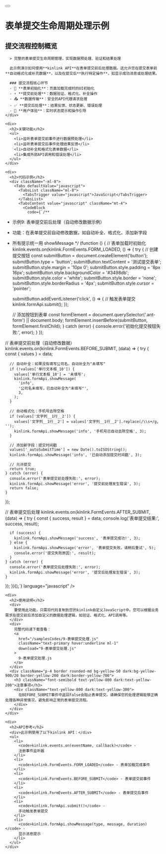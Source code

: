 
<div className="container max-w-4xl py-6 lg:py-10 mdx-content">
  <div className="flex items-center gap-4 mb-8">
    <Link href="/examples" className="flex items-center">
      <Button variant="outline" size="icon" className="h-10 w-10 flex items-center justify-center">
        <ArrowLeft className="h-4 w-4" />
      </Button>
    </Link>
    <h1 className="text-3xl font-bold tracking-tight m-0 p-0 leading-[1.2] flex items-center">表单提交生命周期处理示例</h1>
  </div>

  <div className="space-y-8 px-8">
    <div>
      <h2>提交流程控制概览</h2>
      
      > 完整的表单提交生命周期管理，实现数据预处理、验证和结果处理

      此示例演示如何使用**kinlink API**在表单提交前后处理数据。这允许您在提交表单前**自动格式化或补充数据**，以及在提交后**执行特定操作**，如显示成功消息或处理结果。

      ### 提交流程核心环节
      - 🔄 **表单初始化**：页面加载完成时的UI初始化
      - ⚡ **提交前处理**：数据验证、格式化、补全操作
      - 📤 **数据传输**：安全的API代理请求处理
      - ✅ **提交后处理**：结果反馈、状态更新、错误处理
      - 🎯 **用户体验**：实时状态提示和操作引导
    </div>

    <div>
      <h2>关键功能</h2>
      <ul>
        <li>监听表单提交前事件进行数据预处理</li>
        <li>监听表单提交后事件处理结果反馈</li>
        <li>自动补全和格式化表单数据</li>
        <li>集成外部API调用和错误处理</li>
      </ul>
    </div>

    <div>
      <h2>代码示例</h2>
      <div className="-ml-8">
        <Tabs defaultValue="javascript">
          <TabsList className="ml-8">
            <TabsTrigger value="javascript">JavaScript</TabsTrigger>
          </TabsList>
          <TabsContent value="javascript" className="mt-4">
            <CodeBlock 
              code={`/**
 * 示例9: 表单提交前后处理（自动修改数据示例）
 * 功能：在表单提交前自动修改数据，如自动补全、格式化、添加新字段
 * 所有提示统一用 showMessage
 */
(function () {
  // 表单加载时初始化
  kinlink.events.on(kinlink.FormEvents.FORM_LOADED, () => {
    try {
      // 创建提交按钮
      const submitButton = document.createElement('button');
      submitButton.type = 'button';
      submitButton.textContent = '测试提交表单';
      submitButton.style.margin = '10px 0';
      submitButton.style.padding = '8px 16px';
      submitButton.style.backgroundColor = '#3498db';
      submitButton.style.color = 'white';
      submitButton.style.border = 'none';
      submitButton.style.borderRadius = '4px';
      submitButton.style.cursor = 'pointer';

      submitButton.addEventListener('click', () => {
        // 触发表单提交
        kinlink.formApi.submit();
      });

      // 添加按钮到表单
      const formElement = document.querySelector('.ant-form') || document.body;
      formElement.insertBefore(submitButton, formElement.firstChild);
    } catch (error) {
      console.error('初始化提交按钮失败:', error);
    }
  });

  // 表单提交前处理（自动修改数据）
  kinlink.events.on(kinlink.FormEvents.BEFORE_SUBMIT, (data) => {
    try {
      const { values } = data;
      
      // 自动补全：如果没有填写公司名，自动补全为"未填写"
      if (!values['单行文本框_10']) {
        values['单行文本框_10'] = '未填写';
        kinlink.formApi.showMessage(
          'info',
          '公司名未填写，已自动补全为"未填写"',
          3,
        );
      }
      
      // 自动格式化：手机号去除空格
      if (values['文字列__1行__2']) {
        values['文字列__1行__2'] = values['文字列__1行__2'].replace(/\\s+/g, '');
        kinlink.formApi.showMessage('info', '手机号已自动去除空格', 3);
      }
      
      // 添加新字段：提交时间戳
      values['_autoSubmitTime'] = new Date().toISOString();
      kinlink.formApi.showMessage('info', '已自动添加提交时间戳', 3);
      
      // 允许提交
      return true;
    } catch (error) {
      console.error('表单提交前处理失败:', error);
      kinlink.formApi.showMessage('error', '提交前处理发生错误', 3);
      return false;
    }
  });

  // 表单提交后处理
  kinlink.events.on(kinlink.FormEvents.AFTER_SUBMIT, (data) => {
    try {
      const { success, result } = data;
      console.log('表单提交结果:', success, result);
      
      if (success) {
        kinlink.formApi.showMessage('success', '表单提交成功!', 3);
      } else {
        kinlink.formApi.showMessage('error', '表单提交失败，请稍后重试', 5);
        console.error('提交失败原因:', result);
      }
    } catch (error) {
      console.error('表单提交后处理失败:', error);
      kinlink.formApi.showMessage('error', '提交后处理发生错误', 3);
    }
  });
})();`} 
              language="javascript" 
            />
          </TabsContent>
        </Tabs>
      </div>
    </div>

    <div>
      <h2>使用说明</h2>
      <div>
        要使用此功能，只需将代码复制到您的kinlink自定义JavaScript中。您可以根据业务需求在提交前后添加自定义的数据处理逻辑，如验证、格式化、API调用等。
      </div>
      <div>
        完整代码请下载查看：
        <a
          href="/samplesCodes/9-表单提交处理.js"
          className="text-primary hover:underline ml-1"
          download="9-表单提交处理.js"
        >
          9-表单提交处理.js
        </a>
      </div>
      <div className="p-4 border rounded-md bg-yellow-50 dark:bg-yellow-900/20 border-yellow-200 dark:border-yellow-700">
        <h3 className="font-semibold text-yellow-800 dark:text-yellow-200">注意事项</h3>
        <div className="text-yellow-800 dark:text-yellow-300">
          在BEFORE_SUBMIT事件中返回false会阻止表单提交。请确保您的处理逻辑能够正确处理各种异常情况，避免影响正常的表单提交流程。
        </div>
      </div>
    </div>

    <div>
      <h2>API参考</h2>
      <div>此示例使用了以下kinlink API：</div>
      <ul>
        <li>
          <code>kinlink.events.on(eventName, callback)</code> -
          注册事件监听器
        </li>
        <li>
          <code>kinlink.FormEvents.FORM_LOADED</code> - 表单加载完成事件
        </li>
        <li>
          <code>kinlink.FormEvents.BEFORE_SUBMIT</code> - 表单提交前事件
        </li>
        <li>
          <code>kinlink.FormEvents.AFTER_SUBMIT</code> - 表单提交后事件
        </li>
        <li>
          <code>kinlink.formApi.submit()</code> -
          手动触发表单提交
        </li>
        <li>
          <code>kinlink.formApi.showMessage(type, message, duration)</code> -
          显示消息提示
        </li>
      </ul>
    </div>
  </div>
</div> 
